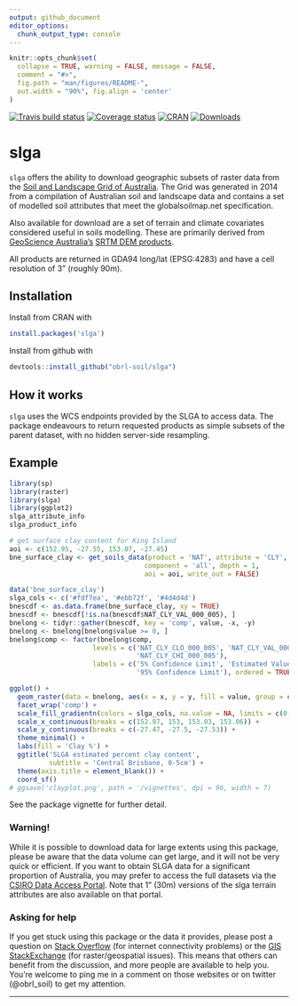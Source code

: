 ---
output: github_document
editor_options: 
  chunk_output_type: console
---

<!-- README.md is generated from README.Rmd. Please edit that file -->

```{r setup, include = FALSE}
knitr::opts_chunk$set(
  collapse = TRUE, warning = FALSE, message = FALSE,
  comment = "#>",
  fig.path = "man/figures/README-",
  out.width = "90%", fig.align = 'center'
)
```

[![Travis build status](https://travis-ci.com/obrl-soil/slga.svg?branch=master)](https://travis-ci.com/obrl-soil/slga)
[![Coverage status](https://codecov.io/gh/obrl-soil/slga/branch/master/graph/badge.svg)](https://codecov.io/github/obrl-soil/slga?branch=master)
[![CRAN](https://www.r-pkg.org/badges/version/slga)](https://cran.r-project.org/package=slga)
[![Downloads](https://cranlogs.r-pkg.org/badges/grand-total/slga)](https://www.r-pkg.org/pkg/slga)

# slga

`slga` offers the ability to download geographic subsets of raster data from the [Soil and Landscape Grid of Australia](https://www.clw.csiro.au/aclep/soilandlandscapegrid/). The Grid was generated in 2014 from a compilation of Australian soil and landscape data and contains a set of modelled soil attributes that meet the globalsoilmap.net specification. 

Also available for download are a set of terrain and climate covariates considered useful in soils modelling. These are primarily derived from [GeoScience Australia's](https://www.ga.gov.au) [SRTM DEM products](https://www.ga.gov.au/scientific-topics/national-location-information/digital-elevation-data).

All products are returned in GDA94 long/lat (EPSG:4283) and have a cell resolution of 3" (roughly 90m). 

## Installation

Install from CRAN with

```{r 'installation', eval = FALSE}
install.packages('slga')
```

Install from github with

```{r 'installation_dev', eval = FALSE}
devtools::install_github("obrl-soil/slga")
```

## How it works

`slga` uses the WCS endpoints provided by the SLGA to access data. The package endeavours to return requested products as simple subsets of the parent dataset, with no hidden server-side resampling.

## Example

```{r pkgs}
library(sp)
library(raster)
library(slga)
library(ggplot2)
slga_attribute_info
slga_product_info
```

```{r demo, eval = FALSE}
# get surface clay content for King Island
aoi <- c(152.95, -27.55, 153.07, -27.45)
bne_surface_clay <- get_soils_data(product = 'NAT', attribute = 'CLY',
                                  component = 'all', depth = 1,
                                  aoi = aoi, write_out = FALSE)
```


```{r dplot, echo = FALSE, results = 'hold'}
data('bne_surface_clay')
slga_cols <- c('#fdf7ea', '#ebb72f', '#4d4d4d')
bnescdf <- as.data.frame(bne_surface_clay, xy = TRUE) 
bnescdf <- bnescdf[!is.na(bnescdf$NAT_CLY_VAL_000_005), ]
bnelong <- tidyr::gather(bnescdf, key = 'comp', value, -x, -y)
bnelong <- bnelong[bnelong$value >= 0, ]
bnelong$comp <- factor(bnelong$comp, 
                     levels = c('NAT_CLY_CLO_000_005', 'NAT_CLY_VAL_000_005',
                                'NAT_CLY_CHI_000_005'), 
                     labels = c('5% Confidence Limit', 'Estimated Value',
                                '95% Confidence Limit'), ordered = TRUE)

ggplot() +
  geom_raster(data = bnelong, aes(x = x, y = y, fill = value, group = comp)) +
  facet_wrap('comp') +
  scale_fill_gradientn(colors = slga_cols, na.value = NA, limits = c(0, 50)) +
  scale_x_continuous(breaks = c(152.97, 153, 153.03, 153.06)) +
  scale_y_continuous(breaks = c(-27.47, -27.5, -27.53)) +
  theme_minimal() +
  labs(fill = 'Clay %') +
  ggtitle('SLGA estimated percent clay content', 
          subtitle = 'Central Brisbane, 0-5cm') +
  theme(axis.title = element_blank()) +
  coord_sf()
# ggsave('clayplot.png', path = '/vignettes', dpi = 96, width = 7)
```

See the package vignette for further detail.

### Warning!

While it is possible to download data for large extents using this package, please be aware that the data volume can get large, and it will not be very quick or efficient. If you want to obtain SLGA data for a significant proportion of Australia, you may prefer to access the full datasets via the [CSIRO Data Access Portal](https://data.csiro.au/dap). Note that 1" (30m) versions of the slga terrain attributes are also available on that portal.

### Asking for help

If you get stuck using this package or the data it provides, please post a question on [Stack Overflow](https://stackoverflow.com/) (for internet connectivity problems) or the [GIS StackExchange](https://gis.stackexchange.com/) (for raster/geospatial issues). This means that others can benefit from the discussion, and more people are available to help you. You're welcome to ping me in a comment on those websites or on twitter (@obrl_soil) to get my attention.

*** 

